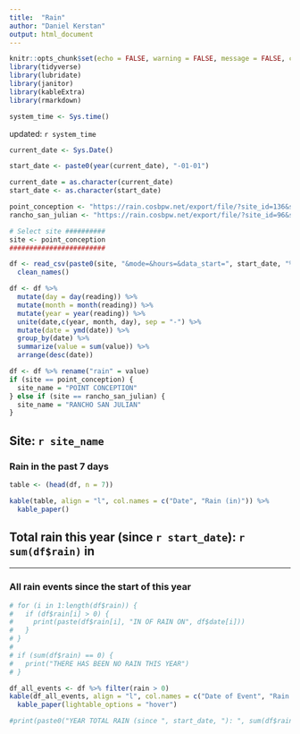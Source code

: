 ```yaml
---
title:  "Rain"
author: "Daniel Kerstan"
output: html_document
---
```


```r
knitr::opts_chunk$set(echo = FALSE, warning = FALSE, message = FALSE, comment = NA)
library(tidyverse)
library(lubridate)
library(janitor)
library(kableExtra)
library(rmarkdown)

```

```r
system_time <- Sys.time()
```
updated: `r system_time`

```r
current_date <- Sys.Date()

start_date <- paste0(year(current_date), "-01-01")

current_date = as.character(current_date)
start_date <- as.character(start_date)

point_conception <- "https://rain.cosbpw.net/export/file/?site_id=136&site=4a4c17d2-ea36-46d0-8f13-04c7acbb60fa&device_id=3&device=ec7f5cf9-c831-4a63-8255-40a94b6f90af"
rancho_san_julian <- "https://rain.cosbpw.net/export/file/?site_id=96&site=18fb28b2-835d-486d-8fe6-78d4e0371665&device_id=2&device=567e110f-a09e-4ed3-9738-b46bfadef577"

# Select site ##########
site <- point_conception
########################

df <- read_csv(paste0(site, "&mode=&hours=&data_start=", start_date, "%2020:49:03&data_end=", current_date, "%2020:49:03&tz=US%2FPacific&format_datetime=%25Y-%25m-%25d+%25H%3A%25i%3A%25S&mime=txt&delimiter=comma")) %>% 
  clean_names()

df <- df %>%
  mutate(day = day(reading)) %>% 
  mutate(month = month(reading)) %>% 
  mutate(year = year(reading)) %>% 
  unite(date,c(year, month, day), sep = "-") %>% 
  mutate(date = ymd(date)) %>% 
  group_by(date) %>% 
  summarize(value = sum(value)) %>% 
  arrange(desc(date))

df <- df %>% rename("rain" = value)
if (site == point_conception) {
  site_name = "POINT CONCEPTION"
} else if (site == rancho_san_julian) {
  site_name = "RANCHO SAN JULIAN"
}
```

## Site: `r site_name`
### Rain in the past 7 days

```r
table <- (head(df, n = 7))

kable(table, align = "l", col.names = c("Date", "Rain (in)")) %>% 
  kable_paper()
```

## **Total rain this year (since `r start_date`): `r sum(df$rain)` in**

--------------------------

### All rain events since the start of this year
```r
# for (i in 1:length(df$rain)) {
#   if (df$rain[i] > 0) {
#     print(paste(df$rain[i], "IN OF RAIN ON", df$date[i]))
#   }
# }
# 
# if (sum(df$rain) == 0) {
#   print("THERE HAS BEEN NO RAIN THIS YEAR")
# }

df_all_events <- df %>% filter(rain > 0)
kable(df_all_events, align = "l", col.names = c("Date of Event", "Rain (in)")) %>% 
  kable_paper(lightable_options = "hover")
```

```r
#print(paste0("YEAR TOTAL RAIN (since ", start_date, "): ", sum(df$rain), " in"))
```


